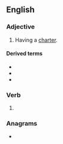 ==English==

===Adjective===
{{en-adj}}

# Having a [[charter]].

====Derived terms====
* {{l|en|chartered accountant}}
* {{l|en|Chartered Surveyor}}
* {{l|en|Chartered Director}}

===Verb===
{{head|en|verb form}}

# {{en-past of|charter}}

===Anagrams===
* {{anagrams|en|recharted}}